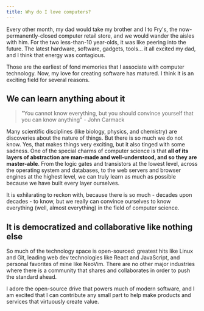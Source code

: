 ```yaml
---
title: Why do I love computers?
---
```


Every other month, my dad would take my brother and I to Fry's, the now-permanently-closed computer retail store, and we would wander the aisles with him. For the two less-than-10 year-olds, it was like peering into the future. The latest hardware, software, gadgets, tools... it all excited my dad, and I think that energy was contagious.

Those are the earliest of fond memories that I associate with computer technology. Now, my love for creating software has matured. I think it is an exciting field for several reasons.

## We can learn anything about it

> "You cannot know everything, but you should convince yourself that you can know anything" - John Carmack

Many scientific disciplines (like biology, physics, and chemistry) are discoveries about the nature of things. But there is so much we do not know. Yes, that makes things very exciting, but it also tinged with some sadness. One of the special charms of computer science is that **all of its layers of abstraction are man-made and well-understood, and so they are master-able**. From the logic gates and transistors at the lowest level, across the operating system and databases, to the web servers and browser engines at the highest level, we can truly learn as much as possible because we have built every layer ourselves.

It is exhilarating to reckon with, because there is so much - decades upon decades - to know, but we really can convince ourselves to know everything (well, almost everything) in the field of computer science.

## It is democratized and collaborative like nothing else

So much of the technology space is open-sourced: greatest hits like Linux and Git,  leading web dev technologies like React and JavaScript, and personal favorites of mine like NeoVim. There are no other major industries where there is a community that shares and collaborates in order to push the standard ahead.

I adore the open-source drive that powers much of modern software, and I am excited that I can contribute any small part to help make products and services that virtuously create value.
